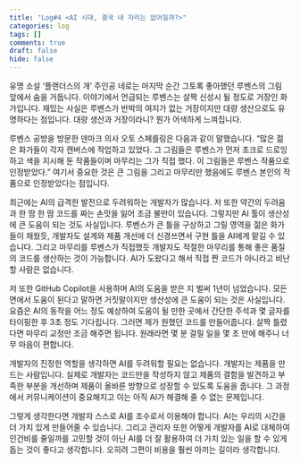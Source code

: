 ```yaml
---
title: "Log#4 <AI 시대, 결국 내 자리는 없어질까?>"
categories: log
tags: []
comments: true
draft: false
hide: false
---
```


유명 소설 ‘플랜더스의 개’ 주인공 네로는 마지막 순간 그토록 좋아했던 루벤스의 그림 앞에서 숨을 거둡니다. 이야기에서 언급되는 루벤스는 살짝 신성시 될 정도로 거장인 화가입니다. 재밌는 사실은 루벤스가 반박의 여지가 없는 거장이지만 대량 생산으로도 유명하다는 점입니다. 대량 생산과 거장이라니? 뭔가 어색하게 느껴집니다.

루벤스 공방을 방문한 덴마크 의사 오토 스페를링은 다음과 같이 말했습니다. “많은 젊은 화가들이 각자 캔버스에 작업하고 있었다. 그 그림들은 루벤스가 먼저 초크로 드로잉하고 색을 지시해 둔 작품들이며 마무리는 그가 직접 했다. 이 그림들은 루벤스 작품으로 인정받았다.” 여기서 중요한 것은 큰 그림을 그리고 마무리만 했음에도 루벤스 본인의 작품으로 인정받았다는 점입니다.

최근에는 AI의 급격한 발전으로 두려워하는 개발자가 많습니다. 저 또한 약간의 두려움과 한 땀 한 땀 코드를 짜는 손맛을 잃어 조금 불만이 있습니다. 그렇지만 AI 툴이 생산성에 큰 도움이 되는 것도 사실입니다. 루벤스가 큰 틀을 구상하고 그릴 영역을 젊은 화가들이 채웠듯, 개발자도 설계와 제품 개선에 더 신경쓰면서 구현 틀을 AI에게 맡길 수 있습니다. 그리고 마무리를 루벤스가 직접했듯 개발자도 적절한 마무리를 통해 좋은 품질의 코드를 생산하는 것이 가능합니다. AI가 도왔다고 해서 직접 짠 코드가 아니라고 비난할 사람은 없습니다.

저 또한 GitHub Copilot을 사용하며 AI의 도움을 받은 지 벌써 1년이 넘었습니다. 모든 면에서 도움이 된다고 말하면 거짓말이지만 생산성에 큰 도움이 되는 것은 사실입니다. 요즘은 AI의 동작을 어느 정도 예상하여 도움이 될 만한 곳에서 간단한 주석과 몇 글자를 타이핑한 후 3초 정도 기다립니다. 그러면 제가 원했던 코드를 만들어줍니다. 살짝 틀렸다면 마무리 교정만 조금 해주면 됩니다. 원래라면 몇 분 걸릴 일을 몇 초 만에 해주니 너무 마음이 편합니다.

개발자의 진정한 역할을 생각하면 AI를 두려워할 필요는 없습니다. 개발자는 제품을 만드는 사람입니다. 실제로 개발자는 코드만을 작성하지 않고 제품의 결함을 발견하고 부족한 부분을 개선하며 제품이 올바른 방향으로 성장할 수 있도록 도움을 줍니다. 그 과정에서 커뮤니케이션이 중요해지고 이는 아직 AI가 해결해 줄 수 없는 문제입니다.

그렇게 생각한다면 개발자 스스로 AI를 조수로서 이용해야 합니다. AI는 우리의 시간을 더 가치 있게 만들어줄 수 있습니다. 그리고 관리자 또한 어떻게 개발자를 AI로 대체하여 인건비를 줄일까를 고민할 것이 아닌 AI를 더 잘 활용하여 더 가치 있는 일을 할 수 있게 돕는 것이 좋다고 생각합니다. 오히려 그편이 비용을 훨씬 아끼는 길이라 생각합니다.
